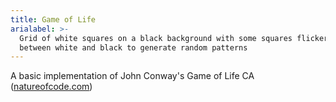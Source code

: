 ```yaml
---
title: Game of Life
arialabel: >-
  Grid of white squares on a black background with some squares flickering
  between white and black to generate random patterns
---
```



A basic implementation of John Conway's Game of Life CA
(<a href="http://natureofcode.com">natureofcode.com</a>)
